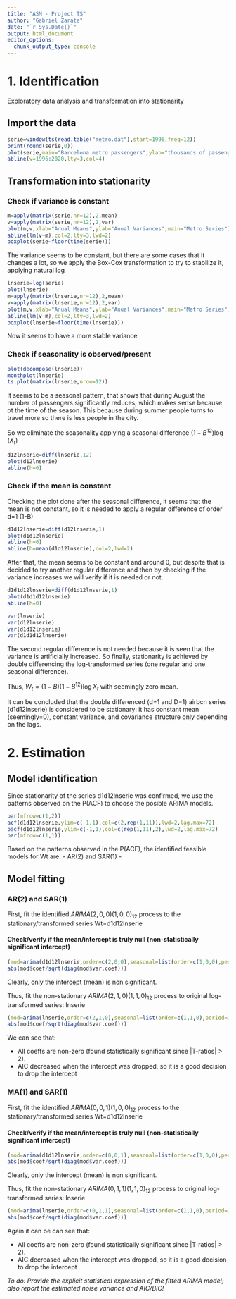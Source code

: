 ```yaml
---
title: "ASM - Project TS"
author: "Gabriel Zarate"
date: "`r Sys.Date()`"
output: html_document
editor_options: 
  chunk_output_type: console
---
```



# 1. Identification 

Exploratory data analysis and transformation into stationarity

## Import the data

```r
serie=window(ts(read.table("metro.dat"),start=1996,freq=12))
print(round(serie,0))
plot(serie,main="Barcelona metro passengers",ylab="thousands of passengers")
abline(v=1996:2020,lty=3,col=4)

```


## Transformation into stationarity

### Check if variance is constant

```r
m=apply(matrix(serie,nr=12),2,mean)
v=apply(matrix(serie,nr=12),2,var)
plot(m,v,xlab="Anual Means",ylab="Anual Variances",main="Metro Series")
abline(lm(v~m),col=2,lty=3,lwd=2)
boxplot(serie~floor(time(serie)))
```

The variance seems to be constant, but there are some cases that it changes a lot, so we apply the Box-Cox transformation to try to stabilize it, applying natural log

```r
lnserie=log(serie)
plot(lnserie)
m=apply(matrix(lnserie,nr=12),2,mean)
v=apply(matrix(lnserie,nr=12),2,var)
plot(m,v,xlab="Anual Means",ylab="Anual Variances",main="Metro Series")
abline(lm(v~m),col=2,lty=3,lwd=2)
boxplot(lnserie~floor(time(lnserie)))
```

Now it seems to have a more stable variance

### Check if seasonality is observed/present

```r
plot(decompose(lnserie))
monthplot(lnserie)
ts.plot(matrix(lnserie,nrow=12))
```


It seems to be a seasonal pattern, that shows that during August the number of passengers significantly reduces, which makes sense because ot the time of the season. This because during summer people turns to travel more so there is less people in the city.

So we eliminate the seasonality applying a seasonal difference $(1-B^{12})\log(X_t)$

```r
d12lnserie=diff(lnserie,12)
plot(d12lnserie)
abline(h=0)
```

### Check if the mean is constant

Checking the plot done after the seasonal difference, it seems that the mean is not constant, so it is needed to apply a regular difference of order d=1 (1-B)

```r
d1d12lnserie=diff(d12lnserie,1)
plot(d1d12lnserie)
abline(h=0)
abline(h=mean(d1d12lnserie),col=2,lwd=2)
```

After that, the mean seems to be constant and around 0, but despite that is decided to  try another regular difference and then by checking if the variance increases we will verify if it is needed or not.

```r
d1d1d12lnserie=diff(d1d12lnserie,1)
plot(d1d1d12lnserie)
abline(h=0)

var(lnserie)
var(d12lnserie)
var(d1d12lnserie)
var(d1d1d12lnserie)
```


The second regular difference is not needed because it is seen that the variance is artificially increased. So finally, stationarity is achieved by double differencing the log-transformed series (one regular and one seasonal difference). 

Thus, $W_t=(1-B)(1-B^{12})\log X_t$ with seemingly zero mean.

It can be concluded that the double differenced (d=1 and D=1) airbcn series (d1d12lnserie) is considered to be stationary: it has constant mean (seemingly=0), constant variance, and covariance structure only depending on the lags.

# 2. Estimation

## Model identification

Since stationarity of the series d1d12lnserie was confirmed, we use the patterns observed on the P(ACF) to choose the posible ARIMA models.

```r
par(mfrow=c(1,2))
acf(d1d12lnserie,ylim=c(-1,1),col=c(2,rep(1,11)),lwd=2,lag.max=72)
pacf(d1d12lnserie,ylim=c(-1,1),col=c(rep(1,11),2),lwd=2,lag.max=72)
par(mfrow=c(1,1))
```

Based on the patterns observed in the P(ACF), the identified feasible models for Wt are:
- AR(2) and SAR(1)
- 

## Model fitting

### AR(2) and SAR(1)

First, fit the identified $ARIMA(2,0,0)(1,0,0)_{12}$  process to the stationary/transformed series Wt=d1d12lnserie

#### Check/verify if the mean/intercept is truly null (non-statistically significant intercept)

```r
(mod=arima(d1d12lnserie,order=c(2,0,0),seasonal=list(order=c(1,0,0),period=12)))
abs(mod$coef/sqrt(diag(mod$var.coef)))
```

Clearly, only the intercept (mean) is non significant.

Thus, fit the non-stationary $ARIMA(2,1,0)(1,1,0)_{12}$ process to original log-transformed series: lnserie

```r
(mod=arima(lnserie,order=c(2,1,0),seasonal=list(order=c(1,1,0),period=12)))
abs(mod$coef/sqrt(diag(mod$var.coef)))
```

We can see that:

- All coeffs are non-zero (found statistically significant since |T-ratios| > 2).
- AIC decreased when the intercept was dropped, so it is a  good decision to drop the intercept

### MA(1) and SAR(1)

First, fit the identified $ARIMA(0,0,1)(1,0,0)_{12}$  process to the stationary/transformed series Wt=d1d12lnserie

#### Check/verify if the mean/intercept is truly null (non-statistically significant intercept)

```r
(mod=arima(d1d12lnserie,order=c(0,0,1),seasonal=list(order=c(1,0,0),period=12)))
abs(mod$coef/sqrt(diag(mod$var.coef)))
```

Clearly, only the intercept (mean) is non significant.

Thus, fit the non-stationary $ARIMA(0,1,1)(1,1,0)_{12}$  process to original log-transformed series: lnserie

```r
(mod=arima(lnserie,order=c(0,1,1),seasonal=list(order=c(1,1,0),period=12)))
abs(mod$coef/sqrt(diag(mod$var.coef)))
```

Again it can be can see that:

- All coeffs are non-zero (found statistically significant since |T-ratios| > 2).
- AIC decreased when the intercept was dropped, so it is a  good decision to drop the intercept

*To do: Provide the explicit statistical expression of the fitted ARIMA model; also report the estimated noise variance and AIC/BIC!*






